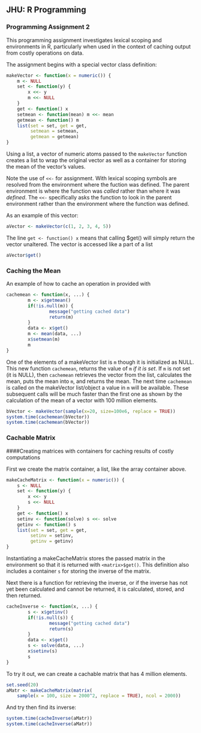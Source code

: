 ## JHU: R Programming
### Programming Assignment 2

This programming assignment investigates lexical scoping and environments in R, particularly when 
used in the context of caching output from costly operations on data.

The assignment begins with a special vector class definition:

```r
makeVector <- function(x = numeric()) {
    m <- NULL
    set <- function(y) {
        x <<- y
        m <<- NULL
    }
    get <- function() x
    setmean <- function(mean) m <<- mean
    getmean <- function() m
    list(set = set, get = get,
         setmean = setmean,
         getmean = getmean)
}
```

Using a list, a vector of numeric atoms passed to the `makeVector` function creates a list to wrap the original vector as well as a container for storing the mean of the vector's values. 

Note the use of `<<-` for assignment. With lexical scoping symbols are resolved from the environment where the fuction was defined. The parent environment is where the function was *called* rather than where it was *defined*. The `<<-` specifically asks the function to look in the parent environment rather than the environment where the function was defined.

As an example of this vector:

```r
aVector <- makeVector(c(1, 2, 3, 4, 5))
```

The line `get <- function() x` means that calling <vector>$get() will simply return the vector unaltered. The vector is accessed like a part of a list

```r
aVector$get()
```

### Caching the Mean

An example of how to cache an operation in provided with

```r
cachemean <- function(x, ...) {
        m <- x$getmean()
        if(!is.null(m)) {
                message("getting cached data")
                return(m)
        }
        data <- x$get()
        m <- mean(data, ...)
        x$setmean(m)
        m
}
```

One of the elements of a makeVector list is `m` though it is initialized as NULL. This new function `cachemean`, returns the value of `m` *if it is set*. If `m` is not set (it is NULL), then `cachemean` retrieves the vector from the list, calculates the mean, puts the mean into `m`, and returns the mean. The next time `cachemean` is called on the makeVector list/object a value in `m` will be available. These subsequent calls will be much faster than the first one as shown by the calculation of the mean of a vector with 100 million elements.

```r
bVector <- makeVector(sample(x=20, size=100e6, replace = TRUE))
system.time(cachemean(bVector))
system.time(cachemean(bVector))
```

### Cachable Matrix
####Creating matrices with containers for caching results of costly computations

First we create the matrix container, a list, like the array container above.

```r
makeCacheMatrix <- function(x = numeric()) {
    s <- NULL
    set <- function(y) {
        x <<- y
        s <<- NULL
    }
    get <- function() x
    setinv <- function(solve) s <<- solve
    getinv <- function() s
    list(set = set, get = get,
         setinv = setinv,
         getinv = getinv)
}
```

Instantiating a makeCacheMatrix stores the passed matrix in the environment so that 
it is returned with `<matrix>$get()`. This definition also includes a container `s` 
for storing the inverse of the matrix.

Next there is a function for retrieving the inverse, or if the inverse has not yet 
been calculated and cannot be returned, it is calculated, stored, and then returned.

```r
cacheInverse <- function(x, ...) {
        s <- x$getinv()
        if(!is.null(s)) {
                message("getting cached data")
                return(s)
        }
        data <- x$get()
        s <- solve(data, ...)
        x$setinv(s)
        s
}
```

To try it out, we can create a cachable matrix that has 4 million elements.

```r
set.seed(20)
aMatr <- makeCacheMatrix(matrix(
    sample(x = 100, size = 2000^2, replace = TRUE), ncol = 2000))
```

And try then find its inverse:

```r
system.time(cacheInverse(aMatr))
system.time(cacheInverse(aMatr))
```


